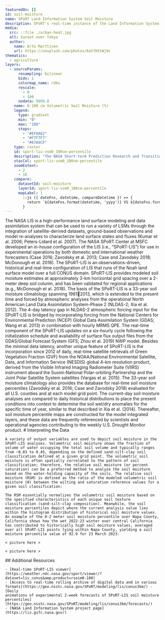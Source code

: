 ```yaml
---
featuredOn: []
id: soil-moisture
name: SPoRT Land Information System Soil Moisture
description: SPoRT’s real-time instance of the Land Information System provides low-latency soil moisture analyses that help diagnose rapid drought onset and elevated wildfire threat.
media:
  src: ::file ./urban-heat.jpg
  alt: Sunset over Tokyo
  author:
    name: Arto Marttinen
    url: https://unsplash.com/photos/6xh7H5tWj9c
thematics:
  - agriculture
layers:
  - sourceParams:
      resampling: bilinear
      bidx: 1
      colormap_name: rdbu
      rescale:
        - 0
        - 100
      nodata: 9999.0
    name: 0-100 cm Volumetric Soil Moisture (%)
    legend:
      type: gradient
      min: "0"
      max: "100"
      stops:
        - "#EF8A62"
        - "#F7F7F7"
        - "#67A9CF"
    type: raster
    id: sport-lis-vsm0_100cm-percentile
    description: "The NASA Short-term Prediction Research and Transition (SPoRT) Center has developed a Real-Time Land Information System (LIS). The Volumetric Soil Moisture product represents the actual moisture in a soil column from 0-100cm in depth."
    stacCol: sport-lis-vsm0_100cm-percentile
    zoomExtent:
      - 2
      - 16
    compare:
      datasetId: soil-moisture
      layerId: sport-lis-vsm0_100cm-percentile
      mapLabel: |
        ::js ({ dateFns, datetime, compareDatetime }) => {
          return `${dateFns.format(datetime, 'yyyy')} VS ${dateFns.format(compareDatetime, 'yyyy')}`;
        }
---
```


<Block>
  <Prose>
    The NASA LIS is a high-performance land surface modeling and data
    assimilation system that can be used to run a variety of LSMs through the
    integration of satellite-derived datasets, ground-based observations and
    model re-analyses to characterize land surface states and fluxes (Kumar et
    al. 2006; Peters-Lidard et al. 2007). The NASA SPoRT Center at MSFC
    developed an in-house configuration of the LIS (i.e., “SPoRT-LIS”) for use
    in experimental operations by both domestic and international weather
    forecasters (Case 2016; Zavodsky et al. 2013; Case and Zavodsky 2018;
    McDonough et al. 2018). The SPoRT-LIS is an observations-driven, historical
    and real-time configuration of LIS that runs of the Noah land surface model
    over a full CONUS domain. SPoRT-LIS provides modeled soil moisture estimates
    at approximately 3-km horizontal grid spacing over a 2-meter deep soil
    column, and has been validated for regional applications (e.g., McDonough et
    al. 2018). The basis of the SPoRT-LIS is a 33-year soil moisture climatology
    spanning 19812013, which is extended to the present time and forced by
    atmospheric analyses from the operational North American Land Data
    Assimilation System-Phase 2 (NLDAS-2; Xia et al. 2012). The 4-day latency
    gap in NLDAS-2 atmospheric forcing input for the SPoRT-LIS is bridged by
    incorporating forcing from the National Centers for Environmental Prediction
    (NCEP) Global Data Assimilation System (GDAS; Wang et al. 2013) in
    combination with hourly MRMS QPE. The real-time component of the SPoRT-LIS
    updates on a six-hourly cycle following the initialization schedule and
    availability of surface flux output files from the GDAS/Global Forecast
    System (GFS; Zhou et al. 2019) NWP model. Besides the minimal data latency,
    another unique feature of SPoRT-LIS is the incorporation since 2012 of
    daily, real-time satellite retrievals of Green Vegetation Fraction (GVF)
    from the NOAA/National Environmental Satellite, Data, and Information
    Service (NESDIS) global 4-km resolution product, derived from the Visible
    Infrared Imaging Radiometer Suite (VIIRS) instrument aboard the
    Suomi-National Polar-orbiting Partnership and the Joint Polar Satellite
    System satellites (Vargas et al. 2015). The 33-year soil moisture
    climatology also provides the database for real-time soil moisture
    percentiles (Zavodsky et al. 2016; Case and Zavodsky 2018) evaluated for all
    U.S. counties and at each model grid point. The current-day soil moisture
    analyses are compared to daily historical distributions to place the present
    conditions into context to determine the soil wet/dry anomalies for the
    specific time of year, similar to that described in Xia et al. (2014).
    Thereafter, soil moisture percentile maps are constructed for the model
    integrated layers, and these data are frequently referenced by scientists
    and operational agencies contributing to the weekly U.S. Drought Monitor
    product.
  </Prose>
</Block>

<Block>
  <Prose>
    # Interpreting the Data

    A variety of output variables are used to depict soil moisture in the SPoRT-LIS analyses. Volumetric soil moisture shows the fraction of volume of water occupying the total soil volume and typically ranges from ~0.03 to 0.45, depending on the defined sand-silt-clay soil classification defined at a given grid point. The volumetric soil moisture is often spatially correlated to the pattern of soil classification; therefore, the relative soil moisture (or percent saturation) can be a preferred method to analyze the soil moisture based on the water-holding capacity of the soils. The relative soil moisture (RSM) is defined as the ratio of the modeled volumetric soil moisture (θ) between the wilting and saturation reference values for a given soil classification:

    The RSM essentially normalizes the volumetric soil moisture based on the specified characteristics of each unique soil texture classification (sand-silt-clay composition). Meanwhile, the soil moisture percentiles depict where the current analysis value lies within the histogram distribution of historical soil moisture values. An example of the 0-2 meter soil moisture percentile over Napa County, California shows how the wet 2022-23 winter over central California has contributed to historically high soil moisture values, averaged over all SPoRT-LIS points lying within Napa County, yielding a soil moisture percentile value of 92.9 for 23 March 2023:

    < picture here >

    < picture here >

  </Prose>
</Block>

<Block>
  <Prose>
    ## Additional Resources

    - [Real-time SPoRT-LIS viewer](https://weather.ndc.nasa.gov/sport/viewer/?dataset=lis_conus&amp;product=rsoim0-100)
    - [Access to real-time rolling archive of digital data and in various
    formats](https://geo.nsstc.nasa.gov/SPoRT/modeling/lis/conus3km/) - [Daily
    animations of experimental 2-week forecasts of SPoRT-LIS soil moisture
    percentiles](https://geo.nsstc.nasa.gov/SPoRT/modeling/lis/conus3km/forecasts/)
    - [NASA Land Information System project page](https://lis.gsfc.nasa.gov/)

  </Prose>
</Block>
